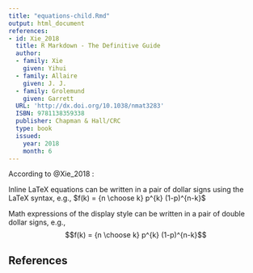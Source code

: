 ```yaml
---
title: "equations-child.Rmd"
output: html_document
references:
- id: Xie_2018
  title: R Markdown - The Definitive Guide
  author:
  - family: Xie
    given: Yihui
  - family: Allaire
    given: J. J.
  - family: Grolemund
    given: Garrett  
  URL: 'http://dx.doi.org/10.1038/nmat3283'
  ISBN: 9781138359338
  publisher: Chapman & Hall/CRC
  type: book
  issued:
    year: 2018
    month: 6
---
```



According to @Xie_2018 :

Inline LaTeX equations can be written in a pair of dollar signs using the LaTeX syntax, e.g., $f(k) = {n \choose k} p^{k} (1-p)^{n-k}$

Math expressions of the display style can be written in a pair of double dollar signs, e.g., $$f(k) = {n \choose k} p^{k} (1-p)^{n-k}$$

## References
